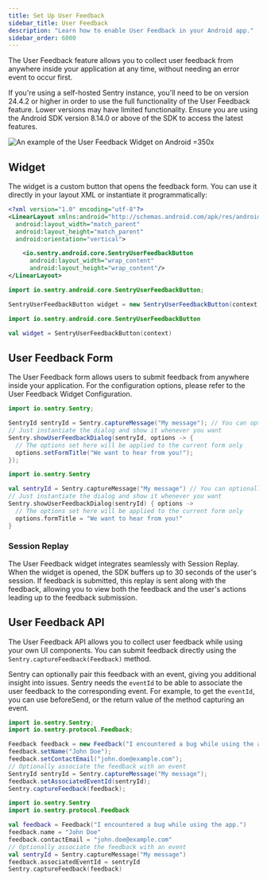 ```yaml
---
title: Set Up User Feedback
sidebar_title: User Feedback
description: "Learn how to enable User Feedback in your Android app."
sidebar_order: 6000
---
```


The User Feedback feature allows you to collect user feedback from anywhere inside your application at any time, without needing an error event to occur first.

<Alert>
If you're using a self-hosted Sentry instance, you'll need to be on version 24.4.2 or higher in order to use the full functionality of the User Feedback feature. Lower versions may have limited functionality.
Ensure you are using the Android SDK version 8.14.0 or above of the SDK to access the latest features.
</Alert>

![An example of the User Feedback Widget on Android =350x](./img/user-feedback-android-widget.png)

## Widget

The widget is a custom button that opens the feedback form. You can use it directly in your layout XML or instantiate it programmatically:

```xml {filename:myLayout.xml}
<?xml version="1.0" encoding="utf-8"?>
<LinearLayout xmlns:android="http://schemas.android.com/apk/res/android"
  android:layout_width="match_parent"
  android:layout_height="match_parent"
  android:orientation="vertical">

    <io.sentry.android.core.SentryUserFeedbackButton
      android:layout_width="wrap_content"
      android:layout_height="wrap_content"/>
</LinearLayout>
```
```java
import io.sentry.android.core.SentryUserFeedbackButton;

SentryUserFeedbackButton widget = new SentryUserFeedbackButton(context);
```
```kotlin
import io.sentry.android.core.SentryUserFeedbackButton

val widget = SentryUserFeedbackButton(context)
```


## User Feedback Form

The User Feedback form allows users to submit feedback from anywhere inside your application.
For the configuration options, please refer to the <PlatformLink to="/user-feedback/configuration/">User Feedback Widget Configuration</PlatformLink>.

```java
import io.sentry.Sentry;

SentryId sentryId = Sentry.captureMessage("My message"); // You can optionally associate an event using its id
// Just instantiate the dialog and show it whenever you want
Sentry.showUserFeedbackDialog(sentryId, options -> {
  // The options set here will be applied to the current form only
  options.setFormTitle("We want to hear from you!");
});
```
```kotlin
import io.sentry.Sentry

val sentryId = Sentry.captureMessage("My message") // You can optionally associate an event using its id
// Just instantiate the dialog and show it whenever you want
Sentry.showUserFeedbackDialog(sentryId) { options ->
  // The options set here will be applied to the current form only
  options.formTitle = "We want to hear from you!"
}
```

### Session Replay

The User Feedback widget integrates seamlessly with Session Replay. When the widget is opened, the SDK buffers up to 30 seconds of the user's session. If feedback is submitted, this replay is sent along with the feedback, allowing you to view both the feedback and the user's actions leading up to the feedback submission.

## User Feedback API

The User Feedback API allows you to collect user feedback while using your own UI components. You can submit feedback directly using the `Sentry.captureFeedback(Feedback)` method.

Sentry can optionally pair this feedback with an event, giving you additional insight into issues. Sentry needs the `eventId` to be able to associate the user feedback to the corresponding event. For example, to get the `eventId`, you can use <PlatformLink to="/configuration/options/#beforeSend">beforeSend</PlatformLink>, or the return value of the method capturing an event.


```java
import io.sentry.Sentry;
import io.sentry.protocol.Feedback;

Feedback feedback = new Feedback("I encountered a bug while using the app.");
feedback.setName("John Doe");
feedback.setContactEmail("john.doe@example.com");
// Optionally associate the feedback with an event
SentryId sentryId = Sentry.captureMessage("My message");
feedback.setAssociatedEventId(sentryId);
Sentry.captureFeedback(feedback);
```
```kotlin
import io.sentry.Sentry
import io.sentry.protocol.Feedback

val feedback = Feedback("I encountered a bug while using the app.")
feedback.name = "John Doe"
feedback.contactEmail = "john.doe@example.com"
// Optionally associate the feedback with an event
val sentryId = Sentry.captureMessage("My message")
feedback.associatedEventId = sentryId
Sentry.captureFeedback(feedback)
```

